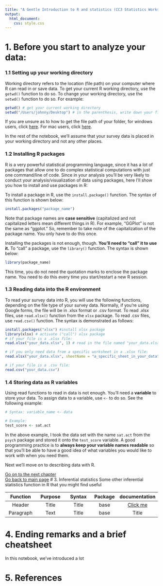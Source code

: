 ```yaml
---
title: "A Gentle Introduction to R and statistics (CC3 Statistics Workshop)"
output:
  html_document:
    css: style.css
---
```


# 1. Before you start to analyze your data: 
### 1.1 Setting up your working directory
Working directory refers to the location (file path) on your computer where R can read in or save data. To get your current R working directory, use the `getwd()` function to do so. To change your working directory, use the `setwd()` function to do so. For example: 
```r
getwd() # get your current working directory
setwd("/Users/johnny/Desktop") # in the parenthesis, write down your file path, with double quotation marks surrounding it
```
If you are unsure as to how to get the file path of your folder, for windows users, click [here](https://www.laptopmag.com/articles/show-full-folder-path-file-explorer). For mac users, click [here](https://macpaw.com/how-to/get-file-path-mac). 

In the rest of the notebook, we'll assume that your survey data is placed in your working directory and not any other places. 

### 1.2 Installing R packages
R is a very powerful statistical programming language, since it has a lot of packages that allow one to do complex statistical computations with just one command/line of code. Since in your analysis you'll be very likely to conduct your analysis/visualization of data using packages, here I'll show you how to install and use packages in R: 

To install a package in R, use the `install.package()` function. The syntax of this function is shown below:
```r
install.packages("package_name")
```
Note that package names are <b>case sensitive</b> (capitalized and not capitalized letters mean different things in R). For example, "GGPlot" is not the same as "ggplot." So, remember to take note of the capitalization of the package name. You only have to do this once.

Installing the packages is not enough, though. <b>You'll need to "call" it to use it.</b> To "call" a package, use the `library()` function. The syntax is shown below: 
``` r
library(package_name)
```
This time, you do not need the quotation marks to enclose the package name. You need to do this every time you start/restart a new R session.


### 1.3 Reading data into the R environment
To read your survey data into R, you will use the following functions, depending on the file type of your survey data. Normally, if you're using Google forms, the file will be in .xlsx format or .csv format. To read .xlsx files, use `read.xlsx()` function from the `xlsx` package. To read .csv files, use `read.csv()` function. The syntax is demonstrated as follows:
```r
install.packages("xlsx") #install xlsx package
library(xlsx) # activate ("call") xlsx package 
# if your file is a .xlsx file: 
read.xlsx("your_data.xlsx", 1) # read in the file named "your_data.xlsx". The first row is your variable name

# if you only need data from a specific worksheet in a .xlsx file: 
read.xlsx("your_data.xlsx", sheetName = "a_specific_sheet_in_your_data") 

# if your file is a .csv file:
read.csv("your_data.csv")
```

### 1.4 Storing data as R variables 
Using read functions to read in data is not enough. You'll need a <strong>variable</strong> to store your data. To assign data to a variable, use `<-` to do so. See the following example: 
``` r
# Syntax: variable_name <- data

# Example: 
test_score <- sat.act
```
In the above example, I took the data set with the name `sat.act` from the `psych` package and stored it onto the `test_score` variable. A good programming practice is to <strong>always keep your variable names readable</strong> so that you'll be able to have a good idea of what variables you would like to work with when you need them. 

Next we'll move on to describing data with R. 

[Go on to the next chapter]() <br>
[Go back to main page]()
# 3. Inferential statistics
Some other inferential statistics function in R that you might find useful

| Function    | Purpose     |Syntax       |Package | documentation |
| :---------: | :---------: | :---------: |:----:  |:---------: |
| Header      | Title       | Title       |base    |[Click me](https://www.google.com)       |
| Paragraph   | Text        | Title       |base    |Title       |


# 4. Ending remarks and a brief cheatsheet
In this notebook, we've introduced a lot 

# 5. References

